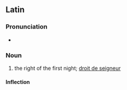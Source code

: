 ==Latin==
===Pronunciation===
* {{la-IPA|iūs prīmae noctis|eccl=yes}}

===Noun===
{{la-noun|[[iūs]] [[prīmae]] [[noctis]]|iūris prīmae noctis|n|third}}

# the right of the first night; [[droit de seigneur]]

====Inflection====
{{la-decl-multi|iūs/iūr<3> prīmae noctis|g=n|num=sg}}